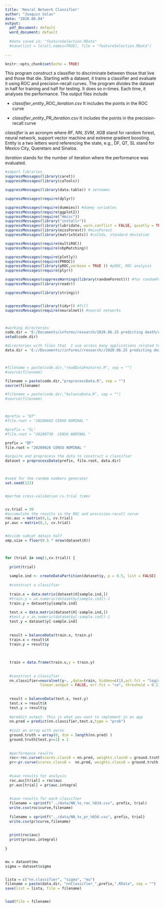 ---
title: 'Neural Network Classifier'
author: "Joaquin Salas"
date: "2020.08.04"
output:
  pdf_document: default
  word_document: default
  
  #data saved in: "featureSelection.RData"
  #save(list = ls(all.names=TRUE), file = "featureSelection.RData")
  
---

```{r setup, include=FALSE}
knitr::opts_chunk$set(echo = TRUE)
```
This program construct a classifier to discriminate between those that live and those that die.
Starting with a dataset, it trains a classifier and evaluate it using ROC and precision-recall curves.
The program divides the dataset in half for training and half for testing. It does so $n$-times. Each time, it analyses the performance. The output files include

* *classifier*\_*entity*\_ROC\_*iteration*.csv
It includes the points in the ROC curve

* *classifier*\_*entity*\_PR\_*iteration*.csv
It includes the points in the precision-recall curve

*classifier* is an acronym where *RF*, *NN*, *SVM*, *XGB* stand for random forest, neural network, support vector machine and extreme gradient boosting. Entity is a two letters word referencing the state, e.g., DF, QT, SL stand for Mexico City, Queretaro and Sinaloa.

*iteration* stands for the number of iteration where the performance was evaluated.


```{r  echo=FALSE}




#import libraries
suppressMessages(library(caret))
suppressMessages(library(caTools))

suppressMessages(library(data.table)) # setnames

suppressMessages(require(dplyr))

suppressMessages(require(dummies)) #dummy variables
suppressMessages(require(ggplot2))
suppressMessages(require("Hmisc"))
suppressMessages(library("installr"))
suppressMessages(library(lubridate, warn.conflict = FALSE, quietly = TRUE))
suppressMessages(library(missForest)) #missForest
suppressMessages(library(matrixStats)) #colSds, standard deviation

suppressMessages(require(multiROC))
suppressMessages(require(nbpMatching))

suppressMessages(require(plotly))
suppressMessages(require(PRROC))
suppressMessages(library(pROC,verbose = TRUE )) #pROC, ROC analysis
suppressMessages(require(plyr))

suppressMessages(suppressWarnings(library(randomForest))) #for randomForest
suppressMessages(library(readr))

suppressMessages(library(stringi))


suppressMessages(library(tidyr)) #fill
suppressMessages(require(neuralnet)) #neural networks



#working directories
code.dir = 'E:/Documents/informs/research/2020.06.25 predicting death/code/'
setwd(code.dir)

#directories with files that  I use across many applications related to COVID
data.dir = 'E://Documents//informs//research//2020.06.25 predicting death//data//'



#filename = paste(code.dir,"readDataFeatures.R", sep = "")
#source(filename)

filename = paste(code.dir,"preprocessData.R", sep = "")
source(filename)

#filename = paste(code.dir,"balanceData.R", sep = "")
#source(filename)



#prefix = "QT"
#file.root = "20200802 CENSO NOMINAL "

#prefix = "SL"
#file.root = "20200730  CENSO NOMINAL "

prefix = "DF"
file.root = "20200626 CENSO NOMINAL "

#acquire and preprocess the data to construct a classifier
dataset = preprocessData(prefix, file.root, data.dir)


  
#seed for the random numbers generator
set.seed(123)


#perfom cross-validation cv.trial times


cv.trial = 30
#accumulate the results in the ROC and precision-recall curve
roc.auc = matrix(0,1, cv.trial)
pr.auc = matrix(0,1, cv.trial)


#divide subset datain half
smp.size = floor(0.5 * nrow(dataset$X))



for (trial in seq(1,cv.trial)) {
  
  print(trial)
  
  sample.ind <- createDataPartition(dataset$y, p = 0.5, list = FALSE)
  
  #construct a classifier
  
  train.x = data.matrix(dataset$X[sample.ind,])
  #train.y = as.numeric(dataset$y[sample.ind])-1
  train.y = dataset$y[sample.ind]
  
  test.x = data.matrix(dataset$X[-sample.ind,])
  #test.y = as.numeric(dataset$y[-sample.ind])-1
  test.y = dataset$y[-sample.ind]
  
  
  result = balanceData(train.x, train.y)
  train.x = result$X
  train.y = result$y
  
  
  
  train = data.frame(train.x,y = train.y)
  
  
  #construct a classifier
  nn.classifier=neuralnet(y~. ,data=train, hidden=c(1),act.fct = "logistic",
                linear.output = FALSE, err.fct = "ce", threshold = 0.1)
  
  
  result = balanceData(test.x, test.y)
  test.x = result$X
  test.y = result$y
  
  #predict output. This is what you want to implement in an app
  nn.pred = predict(nn.classifier,test.x,type = "prob")
  
  #init an array with zeros
  ground.truth = array(0, dim = length(nn.pred) )
  ground.truth[test.y==1] = 1
  
  
  #performance results
  roc<-roc.curve(scores.class0 = nn.pred, weights.class0 = ground.truth, curve= TRUE)
  pr<-pr.curve(scores.class0 =  nn.pred, weights.class0 = ground.truth, curve= TRUE)
  
  
  #save results for analysis
  roc.auc[trial] = roc$auc
  pr.auc[trial] = pr$auc.integral
  
  
  #save results for each classifier
  filename = sprintf("../data/NN_%s_roc_%03d.csv", prefix, trial)
  write.csv(roc$curve,filename)
  
  filename = sprintf("../data/NN_%s_pr_%03d.csv", prefix, trial)
  write.csv(pr$curve,filename)
  
  
  print(roc$auc)
  print(pr$auc.integral)
  
}


mu = dataset$mu
sigma = dataset$sigma


lista = c("nn.classifier", "sigma", "mu")
filename = paste(data.dir, "nnClassifier_",prefix,".RData", sep = "")
save(list = lista, file = filename)


load(file = filename)

```


